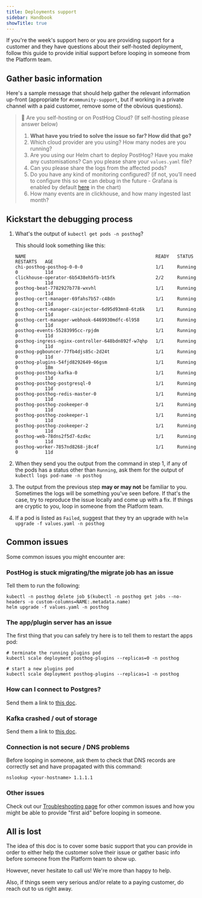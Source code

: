 ```yaml
---
title: Deployments support
sidebar: Handbook
showTitle: true
---
```


If you're the week's support hero or you are providing support for a customer and they have questions about their self-hosted deployment, follow this guide to provide initial support before looping in someone from the Platform team.

## Gather basic information

Here's a sample message that should help gather the relevant information up-front (appropriate for `#community-support`, but if working in a private channel with a paid customer, remove some of the obvious questions).

>👋 Are you self-hosting or on PostHog Cloud? (If self-hosting please answer below)
>
>1. **What have you tried to solve the issue so far? How did that go?**
>2. Which cloud provider are you using? How many nodes are you running?
>3. Are you using our Helm chart to deploy PostHog? Have you make any customisations? Can you please share your `values.yaml` file?
>4. Can you please share the logs from the affected pods?
>5. Do you have any kind of monitoring configured? (if not, you’ll need to configure this so we can debug in the future - Grafana is enabled by default [here](https://github.com/PostHog/charts-clickhouse/blob/a9df027e32456b5ac3b155515dc2569626632ba7/charts/posthog/Chart.yaml#L56-L60) in the chart)
>6. How many events are in clickhouse, and how many ingested last month?


## Kickstart the debugging process

1. What's the output of `kubectl get pods -n posthog`?

    This should look something like this:

    ```shell
    NAME                                                READY   STATUS    RESTARTS   AGE
    chi-posthog-posthog-0-0-0                           1/1     Running   0          11d
    clickhouse-operator-6b5438eh5fb-bt5fk               2/2     Running   0          11d
    posthog-beat-7782927b778-wxvhl                      1/1     Running   0          11d
    posthog-cert-manager-69fahs7b57-c48dn               1/1     Running   0          11d
    posthog-cert-manager-cainjector-6d95d93mn8-6tz6k    1/1     Running   0          11d
    posthog-cert-manager-webhook-6469930mdfc-6l958      1/1     Running   0          11d
    posthog-events-55283995cc-rpjdm                     1/1     Running   0          11d
    posthog-ingress-nginx-controller-648bdn892f-w7qhp   1/1     Running   0          11d
    posthog-pgbouncer-77fb4djs85c-2d24t                 1/1     Running   0          11d
    posthog-plugins-54fjd8292649-66gsm                  1/1     Running   0          18m
    posthog-posthog-kafka-0                             1/1     Running   0          11d
    posthog-posthog-postgresql-0                        1/1     Running   0          11d
    posthog-posthog-redis-master-0                      1/1     Running   0          11d
    posthog-posthog-zookeeper-0                         1/1     Running   0          11d
    posthog-posthog-zookeeper-1                         1/1     Running   0          11d
    posthog-posthog-zookeeper-2                         1/1     Running   0          11d
    posthog-web-78dns2f5d7-6zdkc                        1/1     Running   0          11d
    posthog-worker-7857nd8268-j8c4f                     1/1     Running   0          11d
    ```

2. When they send you the output from the command in step 1, if any of the pods has a status other than `Running`, ask them for the output of `kubectl logs pod-name -n posthog`

3. The output from the previous step **may or may not** be familiar to you. Sometimes the logs will be something you've seen before. If that's the case, try to reproduce the issue locally and come up with a fix. If things are cryptic to you, loop in someone from the Platform team.

4. If a pod is listed as `Failed`, suggest that they try an upgrade with `helm upgrade -f values.yaml -n posthog`


## Common issues

Some common issues you might encounter are:

### PostHog is stuck migrating/the migrate job has an issue

Tell them to run the following:

```shell
kubectl -n posthog delete job $(kubectl -n posthog get jobs --no-headers -o custom-columns=NAME:.metadata.name)
helm upgrade -f values.yaml -n posthog
```

### The app/plugin server has an issue

The first thing that you can safely try here is to tell them to restart the apps pod:

```shell
# terminate the running plugins pod
kubectl scale deployment posthog-plugins --replicas=0 -n posthog

# start a new plugins pod
kubectl scale deployment posthog-plugins --replicas=1 -n posthog
```

### How can I connect to Postgres?

Send them a link to [this doc](/docs/self-host/deploy/troubleshooting#how-do-i-connect-to-postgres).

### Kafka crashed / out of storage

Send them a link to [this doc](/docs/self-host/deploy/troubleshooting#kafka-crash-looping-disk-full).

### Connection is not secure / DNS problems

Before looping in someone, ask them to check that DNS records are correctly set and have propagated with this command:

```shell
nslookup <your-hostname> 1.1.1.1
```

### Other issues

Check out our [Troubleshooting page](/docs/self-host/deploy/troubleshooting) for other common issues and how you might be able to provide "first aid" before looping in someone.

## All is lost

The idea of this doc is to cover some basic support that you can provide in order to either help the customer solve their issue or gather basic info before someone from the Platform team to show up.

However, never hesitate to call us! We're more than happy to help.

Also, if things seem very serious and/or relate to a paying customer, do reach out to us right away.
